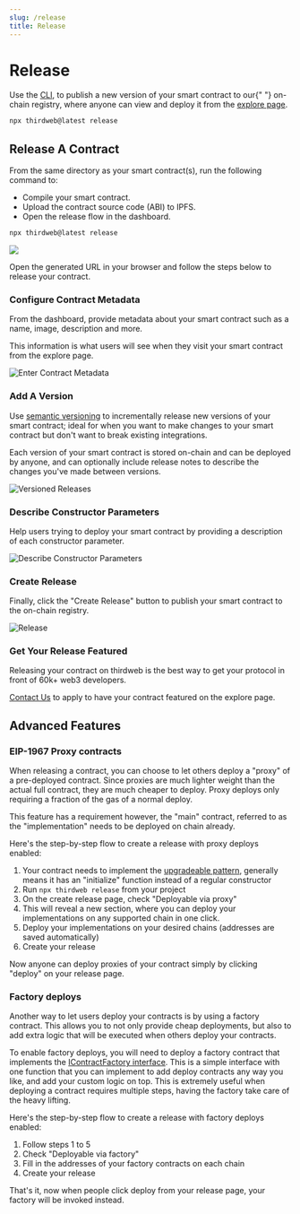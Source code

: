 ```yaml
---
slug: /release
title: Release
---
```



# Release

<div className="heroGrid">
<div>

<p>
Use the <a href="https://portal.thirdweb.com/cli">CLI</a>,
to publish a new version of your smart contract to our{" "}
on-chain registry,
where anyone can view and deploy it from the <a href="https://thirdweb.com/explore">explore page</a>.

</p>

```bash
npx thirdweb@latest release
```

</div>

<div className="heroGridImageContainer">
  <YoutubeEmbed link={"https://www.youtube.com/embed/itE25mcYpzU"} />
</div>
</div>

## Release A Contract

<div className="heroGrid">
<div>

From the same directory as your smart contract(s), run the following command
to:

- Compile your smart contract.
- Upload the contract source code (ABI) to IPFS.
- Open the release flow in the dashboard.

```bash
npx thirdweb@latest release
```

</div>

<div className="heroGridImageContainer">
  <img src="/assets/release.png"/>
</div>
</div>

Open the generated URL in your browser and follow the steps below to release your contract.

### Configure Contract Metadata

From the dashboard, provide metadata about your smart contract such as a name, image, description and more.

This information is what users will see when they visit your smart contract from the explore page.

![Enter Contract Metadata](/assets/release-dashboard-1.png)

### Add A Version

Use [semantic versioning](https://semver.org/) to incrementally release new versions of your smart contract;
ideal for when you want to make changes to your smart contract but don't want to break existing integrations.

Each version of your smart contract is stored on-chain and can be deployed by anyone, and
can optionally include release notes to describe the changes you've made between versions.

![Versioned Releases](/assets/versioned-releases-with-p-notes.png)

### Describe Constructor Parameters

Help users trying to deploy your smart contract by providing a description of each constructor parameter.

![Describe Constructor Parameters](/assets/enter-contract-params.png)

### Create Release

Finally, click the "Create Release" button to publish your smart contract to the on-chain registry.

![Release](/assets/create-release.png)

### Get Your Release Featured

Releasing your contract on thirdweb is the best way to get your protocol in front of 60k+ web3 developers.

[Contact Us](https://form.typeform.com/to/FAwehBFl) to apply to have your contract featured on the explore page.

## Advanced Features

### EIP-1967 Proxy contracts

When releasing a contract, you can choose to let others deploy a "proxy" of a pre-deployed contract. Since proxies are much lighter weight than the actual full contract, they are much cheaper to deploy. Proxy deploys only requiring a fraction of the gas of a normal deploy.

This feature has a requirement however, the "main" contract, referred to as the "implementation" needs to be deployed on chain already.

Here's the step-by-step flow to create a release with proxy deploys enabled:

1. Your contract needs to implement the [upgradeable pattern](https://docs.openzeppelin.com/upgrades-plugins/1.x/writing-upgradeable), generally means it has an "initialize" function instead of a regular constructor
2. Run `npx thirdweb release` from your project
3. On the create release page, check "Deployable via proxy"
4. This will reveal a new section, where you can deploy your implementations on any supported chain in one click.
5. Deploy your implementations on your desired chains (addresses are saved automatically)
6. Create your release

Now anyone can deploy proxies of your contract simply by clicking "deploy" on your release page.

### Factory deploys

Another way to let users deploy your contracts is by using a factory contract. This allows you to not only provide cheap deployments, but also to add extra logic that will be executed when others deploy your contracts.

To enable factory deploys, you will need to deploy a factory contract that implements the [IContractFactory interface](https://portal.thirdweb.com/contracts/IContractFactory). This is a simple interface with one function that you can implement to add deploy contracts any way you like, and add your custom logic on top. This is extremely useful when deploying a contract requires multiple steps, having the factory take care of the heavy lifting.

Here's the step-by-step flow to create a release with factory deploys enabled:

1. Follow steps 1 to 5
2. Check "Deployable via factory"
3. Fill in the addresses of your factory contracts on each chain
4. Create your release

That's it, now when people click deploy from your release page, your factory will be invoked instead.
